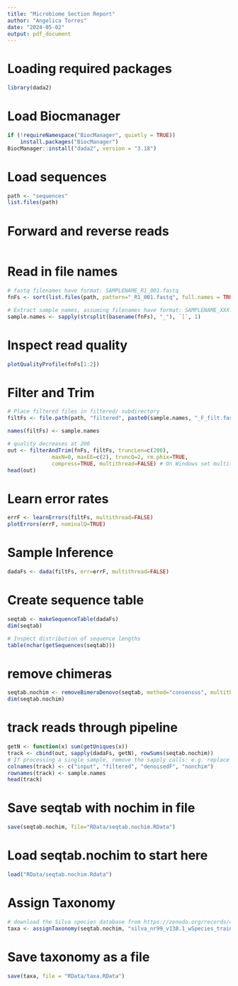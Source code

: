```yaml
---
title: "Microbiome Section Report"
author: "Angelica Torres"
date: "2024-05-02"
output: pdf_document
---
```


# Loading required packages
```r
library(dada2)
```

# Load Biocmanager
```r
if (!requireNamespace("BiocManager", quietly = TRUE))
    install.packages("BiocManager")
BiocManager::install("dada2", version = "3.18")
```

# Load sequences
```r
path <- "sequences"
list.files(path)
```

# Forward and reverse reads
```r


```

# Read in file names
```r
# fastq filenames have format: SAMPLENAME_R1_001.fastq
fnFs <- sort(list.files(path, pattern="_R1_001.fastq", full.names = TRUE))

# Extract sample names, assuming filenames have format: SAMPLENAME_XXX.fastq
sample.names <- sapply(strsplit(basename(fnFs), "_"), `[`, 1)
```

# Inspect read quality
```r
plotQualityProfile(fnFs[1:2])
```

# Filter and Trim
```r
# Place filtered files in filtered/ subdirectory
filtFs <- file.path(path, "filtered", paste0(sample.names, "_F_filt.fastq.gz"))

names(filtFs) <- sample.names

# quality decreases at 200
out <- filterAndTrim(fnFs, filtFs, truncLen=c(200),
              maxN=0, maxEE=c(2), truncQ=2, rm.phix=TRUE,
              compress=TRUE, multithread=FALSE) # On Windows set multithread=FALSE
head(out)
```

# Learn error rates
```r
errF <- learnErrors(filtFs, multithread=FALSE)
plotErrors(errF, nominalQ=TRUE)
```

# Sample Inference
```r
dadaFs <- dada(filtFs, err=errF, multithread=FALSE)
```

# Create sequence table
```r
seqtab <- makeSequenceTable(dadaFs)
dim(seqtab)

# Inspect distribution of sequence lengths
table(nchar(getSequences(seqtab)))
```

# remove chimeras
```r
seqtab.nochim <- removeBimeraDenovo(seqtab, method="consensus", multithread=FALSE, verbose=TRUE)
dim(seqtab.nochim)
```

# track reads through pipeline
```r
getN <- function(x) sum(getUniques(x))
track <- cbind(out, sapply(dadaFs, getN), rowSums(seqtab.nochim))
# If processing a single sample, remove the sapply calls: e.g. replace sapply(dadaFs, getN) with getN(dadaFs)
colnames(track) <- c("input", "filtered", "denoisedF", "nonchim")
rownames(track) <- sample.names
head(track)
```

# Save seqtab with nochim in file
```r
save(seqtab.nochim, file="RData/seqtab.nochim.RData")
```

# Load seqtab.nochim to start here
```r
load("RData/seqtab.nochim.Rdata")
```

# Assign Taxonomy
```r
# download the Silva species database from https://zenodo.org/records/4587955 
taxa <- assignTaxonomy(seqtab.nochim, "silva_nr99_v138.1_wSpecies_train_set.fa.gz")
```

# Save taxonomy as a file
```r
save(taxa, file = "RData/taxa.RData")
```
